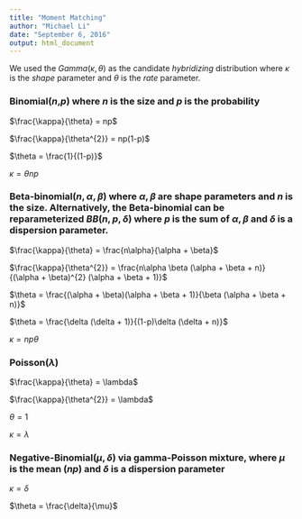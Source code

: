 ```yaml
---
title: "Moment Matching"
author: "Michael Li"
date: "September 6, 2016"
output: html_document
---
```


We used the $Gamma(\kappa,\theta)$ as the candidate _hybridizing_ distribution where $\kappa$ is the _shape_ parameter and $\theta$ is the _rate_ parameter.

### Binomial(_n_,_p_) where _n_ is the size and _p_ is the probability 

$\frac{\kappa}{\theta} = np$

$\frac{\kappa}{\theta^{2}} = np(1-p)$

$\theta = \frac{1}{(1-p)}$

$\kappa = \theta np$

### Beta-binomial($n,\alpha,\beta$) where  $\alpha, \beta$ are shape parameters and _n_ is the size. Alternatively, the Beta-binomial can be reparameterized $BB(n, p, \delta)$ where _p_ is the sum of $\alpha, \beta$ and $\delta$ is a dispersion parameter.

$\frac{\kappa}{\theta} = \frac{n\alpha}{\alpha + \beta}$

$\frac{\kappa}{\theta^{2}} = \frac{n\alpha \beta (\alpha + \beta + n)}{(\alpha + \beta)^{2} (\alpha + \beta + 1)}$

$\theta = \frac{(\alpha + \beta)(\alpha + \beta + 1)}{\beta (\alpha + \beta + n)}$

$\theta = \frac{\delta (\delta + 1)}{(1-p)\delta (\delta + n)}$

$\kappa = np\theta$

### Poisson($\lambda$)

$\frac{\kappa}{\theta} = \lambda$

$\frac{\kappa}{\theta^{2}} = \lambda$

$\theta = 1$

$\kappa = \lambda$

### Negative-Binomial($\mu,\delta$) via gamma-Poisson mixture, where $\mu$ is the mean (_np_) and $\delta$ is a dispersion parameter

$\kappa = \delta$

$\theta = \frac{\delta}{\mu}$